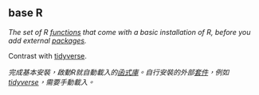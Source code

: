 ## base R

<div class="translation" lang="en">

<dfn>The set of R [functions](f.html#function) that come with a basic installation of R, before you add external [packages](p.html#package).</dfn>

Contrast with [tidyverse](t.html#tidyverse).

</div>


<div class="translation" lang="zh-Hant">

<dfn>完成基本安裝，啟動R就自動載入的[函式庫](f.html#function)。自行安裝的外部[套件](p.html#package)，例如[tidyverse](t.html#tidyverse)，需要手動載入。</dfn>

</div>
